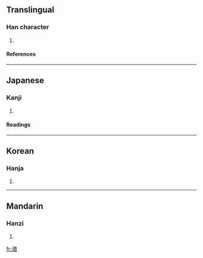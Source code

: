 ==Translingual==
===Han character===
{{Han char|rn=85|rad=水|as=15|sn=18|four=|canj=水竹人大 (EHOK)}}
# {{defn|Han|sort=水15}}
====References====
{{Han ref|kx=0659.200|dkj=18617|dj=1069.100|hdz=31779.040|uh=7013|ud=28691}}

----
==Japanese==
===Kanji===
{{ja-kanji|grade=|rs=水15}}
# {{defn|Japanese}} 
====Readings====
{{ja-readings|on=[[ちょう]] (chō)|kun=}}

----
==Korean==
===Hanja===
{{ko-hanja|hangeul=징|eumhun=|rv=jing|mr=ching|y=cing}}
# {{defn|Korean}}

----
==Mandarin==
===Hanzi===
{{cmn-hanzi|pin=[[chéng]] ([[cheng2]])|wg=ch'eng<sup>2</sup>}}
# {{defn|Mandarin}}

[[fr:瀓]]